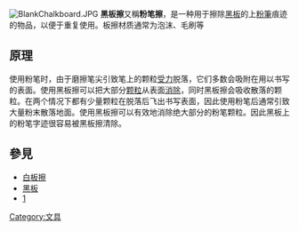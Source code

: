 {{Unreferenced|time=2021-03-27T13:51:13+00:00}}
[[File:BlankChalkboard.JPG|thumb]]
'''黑板擦'''又稱'''粉笔擦'''，是一种用于擦除[[黑板|黑板]]的上[[粉筆|粉筆]]痕迹的物品，以便于重复使用。板擦材质通常为泡沫、毛刷等

==原理==
使用粉笔时，由于磨擦笔尖引致笔上的颗粒[[受力|受力]]脱落，它们多数会吸附在用以书写的表面。使用黑板擦可以把大部分[[颗粒|颗粒]]从表面[[消除|消除]]，同时黑板擦会吸收散落的颗粒。在两个情况下都有少量颗粒在脱落后飞出书写表面，因此使用粉笔后通常引致大量粉末散落地面。使用黑板擦可以有效地消除绝大部分的粉笔颗粒。因此黑板上的粉笔字迹很容易被黑板擦清除。

==參見==
*[[白板擦|白板擦]]
*[[黑板|黑板]]
*[https://zhidao.baidu.com/question/343996705.html]

[[Category:文具|Category:文具]]